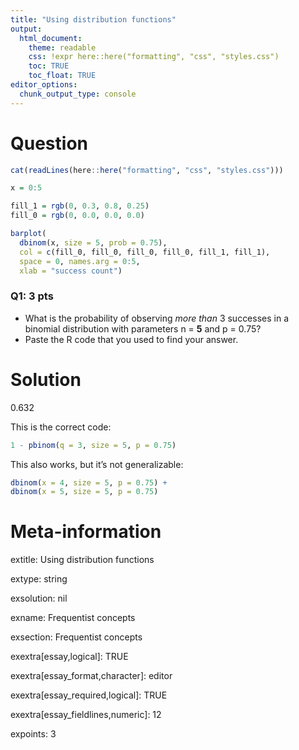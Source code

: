 ```yaml
---
title: "Using distribution functions"
output:  
  html_document:
    theme: readable
    css: !expr here::here("formatting", "css", "styles.css")
    toc: TRUE
    toc_float: TRUE
editor_options: 
  chunk_output_type: console
---
```



Question
========

```r
cat(readLines(here::here("formatting", "css", "styles.css")))
```

```r
x = 0:5

fill_1 = rgb(0, 0.3, 0.8, 0.25)
fill_0 = rgb(0, 0.0, 0.0, 0.0)

barplot(
  dbinom(x, size = 5, prob = 0.75), 
  col = c(fill_0, fill_0, fill_0, fill_0, fill_1, fill_1), 
  space = 0, names.arg = 0:5,
  xlab = "success count")
```



<div class="questionborder">
### Q1: 3 pts

- What is the probability of observing *more than* 3 successes in a binomial distribution with parameters n = **5** and p = 0.75?
- Paste the R code that you used to find your answer.

</div>


Solution
========

0.632

This is the correct code:
```r
1 - pbinom(q = 3, size = 5, p = 0.75)
```

This also works, but it's not generalizable:
```r
dbinom(x = 4, size = 5, p = 0.75) +
dbinom(x = 5, size = 5, p = 0.75)
```






Meta-information
================
extitle: Using distribution functions

extype: string

exsolution: nil

exname: Frequentist concepts

exsection: Frequentist concepts

exextra[essay,logical]: TRUE

exextra[essay_format,character]: editor

exextra[essay_required,logical]: TRUE

exextra[essay_fieldlines,numeric]: 12

expoints: 3

